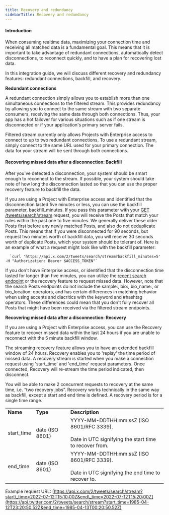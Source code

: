 ---
title: Recovery and redundancy
sidebarTitle: Recovery and redundancy
---

#### Introduction

When consuming realtime data, maximizing your connection time and receiving all matched data is a fundamental goal. This means that it is important to take advantage of redundant connections, automatically detect disconnections, to reconnect quickly, and to have a plan for recovering lost data.

In this integration guide, we will discuss different recovery and redundancy features: redundant connections, backfill, and recovery.
 

**Redundant connections**

A redundant connection simply allows you to establish more than one simultaneous connections to the filtered stream. This provides redundancy by allowing you to connect to the same stream with two separate consumers, receiving the same data through both connections. Thus, your app has a hot failover for various situations such as if one stream is disconnected or if your application's primary server fails.

Filtered stream currently only allows Projects with Enterprise access to connect to up to two redundant connections. To use a redundant stream, simply connect to the same URL used for your primary connection. The data for your stream will be sent through both connections.

#### Recovering missed data after a disconnection: Backfill

After you've detected a disconnection, your system should be smart enough to reconnect to the stream. If possible, your system should take note of how long the disconnection lasted so that you can use the proper recovery feature to backfill the data. 

If you are using a Project with Enterprise access and identified that the disconnection lasted five minutes or less, you can use the backfill parameter, backfill_minutes. If you pass this parameter with your [GET /tweets/search/stream](/x-api/posts/filtered-stream#get-2-tweets-search-stream) request, you will receive the Posts that match your rules within the past one to five minutes. We generally deliver these older Posts first before any newly matched Posts, and also do not deduplicate Posts. This means that if you were disconnected for 90 seconds, but request two minutes worth of backfill data, you will receive 30 seconds worth of duplicate Posts, which your system should be tolerant of. Here is an example of what a request might look like with the backfill parameter:

      `curl 'https://api.x.com/2/tweets/search/stream?backfill_minutes=5' -H "Authorization: Bearer $ACCESS_TOKEN"`


If you don't have Enterprise access, or identified that the disconnection time lasted for longer than five minutes, you can utilize the [recent search endpoint](/x-api/posts/search/introduction) or the recovery feature to request missed data. However, note that the search Posts endpoints do not include the sample:, bio:, bio_name:, or bio_location: operators, and has certain differences in matching behavior when using accents and diacritics with the keyword and #hashtag operators. These differences could mean that you don't fully recover all Posts that might have been received via the filtered stream endpoints. 

**Recovering missed data after a disconnection: Recovery**

If you are using a Project with Enterprise access, you can use the Recovery feature to recover missed data within the last 24 hours if you are unable to reconnect with the 5 minute backfill window.

The streaming recovery feature allows you to have an extended backfill window of 24 hours. Recovery enables you to 'replay' the time period of missed data. A recovery stream is started when you make a connection request using 'start\_time' and 'end\_time' request parameters. Once connected, Recovery will re-stream the time period indicated, then disconnect.  

You will be able to make 2 concurrent requests to recovery at the same time, i.e. “two recovery jobs”. Recovery works technically in the same way as backfill, except a start and end time is defined. A recovery period is for a single time range.

|     |     |     |
| :--- | :--- | :--- |
| **Name** | **Type** | **Description** |
| start_time | date (ISO 8601) | YYYY-MM-DDTHH:mm:ssZ (ISO 8601/RFC 3339).<br/><br/>Date in UTC signifying the start time to recover from. |
| end_time | date (ISO 8601) | YYYY-MM-DDTHH:mm:ssZ (ISO 8601/RFC 3339).<br/><br/>Date in UTC signifying the end time to recover to. |


Example request URL: [https://api.x.com/2/tweets/search/stream?start\_time=2022-07-12T15:10:00Z&end\_time=2022-07-12T15:20:00Z](https://api.twitter.com/2/tweets/search/stream?start_time=1985-04-12T23:20:50.52Z&end_time=1985-04-13T00:20:50.52Z)